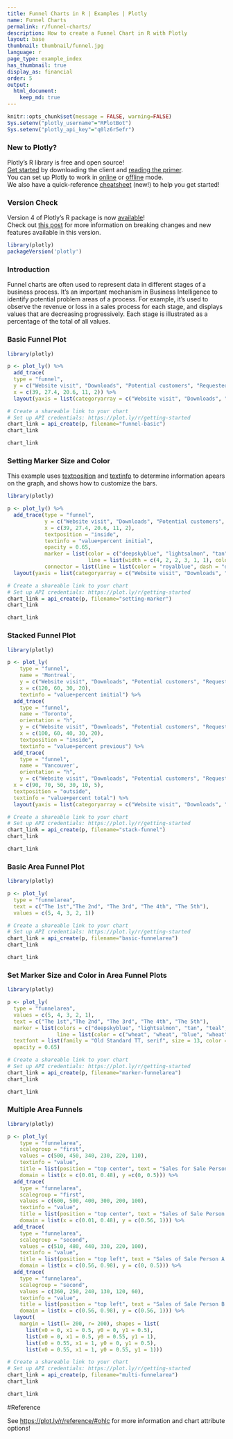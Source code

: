 ```yaml
---
title: Funnel Charts in R | Examples | Plotly
name: Funnel Charts
permalink: r/funnel-charts/
description: How to create a Funnel Chart in R with Plotly
layout: base
thumbnail: thumbnail/funnel.jpg
language: r
page_type: example_index
has_thumbnail: true
display_as: financial
order: 5
output:
  html_document:
    keep_md: true
---
```


```r
knitr::opts_chunk$set(message = FALSE, warning=FALSE)
Sys.setenv("plotly_username"="RPlotBot")
Sys.setenv("plotly_api_key"="q0lz6r5efr")
```

### New to Plotly?

Plotly's R library is free and open source!<br>
[Get started](https://plot.ly/r/getting-started/) by downloading the client and [reading the primer](https://plot.ly/r/getting-started/).<br>
You can set up Plotly to work in [online](https://plot.ly/r/getting-started/#hosting-graphs-in-your-online-plotly-account) or [offline](https://plot.ly/r/offline/) mode.<br>
We also have a quick-reference [cheatsheet](https://images.plot.ly/plotly-documentation/images/r_cheat_sheet.pdf) (new!) to help you get started!

### Version Check

Version 4 of Plotly's R package is now [available](https://plot.ly/r/getting-started/#installation)!<br>
Check out [this post](http://moderndata.plot.ly/upgrading-to-plotly-4-0-and-above/) for more information on breaking changes and new features available in this version.
```r
library(plotly)
packageVersion('plotly')
```

### Introduction
Funnel charts are often used to represent data in different stages of a business process. It’s an important mechanism in Business Intelligence to identify potential problem areas of a process. For example, it’s used to observe the revenue or loss in a sales process for each stage, and displays values that are decreasing progressively. Each stage is illustrated as a percentage of the total of all values.

### Basic Funnel Plot

```r
library(plotly)

p <- plot_ly() %>%
  add_trace(
  type = "funnel",
  y = c("Website visit", "Downloads", "Potential customers", "Requested price", "invoice sent"),
  x = c(39, 27.4, 20.6, 11, 2)) %>%
  layout(yaxis = list(categoryarray = c("Website visit", "Downloads", "Potential customers", "Requested price", "invoice sent")))

# Create a shareable link to your chart
# Set up API credentials: https://plot.ly/r/getting-started
chart_link = api_create(p, filename="funnel-basic")
chart_link
```

```r
chart_link
```


### Setting Marker Size and Color
This example uses [textposition](https://plot.ly/python/reference/#scatter-textposition) and [textinfo](https://plot.ly/python/reference/#funnel-textinfo) to determine information apears on the graph, and shows how to customize the bars.

```r
library(plotly)

p <- plot_ly() %>%
  add_trace(type = "funnel",
            y = c("Website visit", "Downloads", "Potential customers", "Requested price", "Finalized"),
            x = c(39, 27.4, 20.6, 11, 2),
            textposition = "inside",
            textinfo = "value+percent initial",
            opacity = 0.65,
            marker = list(color = c("deepskyblue", "lightsalmon", "tan", "teal", "silver"),
                          line = list(width = c(4, 2, 2, 3, 1, 1), color = c("wheat", "wheat", "blue", "wheat", "wheat"))),
            connector = list(line = list(color = "royalblue", dash = "dot", width = 3))) %>%
  layout(yaxis = list(categoryarray = c("Website visit", "Downloads", "Potential customers", "Requested price", "Finalized")))

# Create a shareable link to your chart
# Set up API credentials: https://plot.ly/r/getting-started
chart_link = api_create(p, filename="setting-marker")
chart_link
```

```r
chart_link
```

### Stacked Funnel Plot

```r
library(plotly)

p <- plot_ly(
    type = "funnel",
    name = 'Montreal',
    y = c("Website visit", "Downloads", "Potential customers", "Requested price"),
    x = c(120, 60, 30, 20),
    textinfo = "value+percent initial") %>%
  add_trace(
    type = "funnel",
    name = 'Toronto',
    orientation = "h",
    y = c("Website visit", "Downloads", "Potential customers", "Requested price", "invoice sent"),
    x = c(100, 60, 40, 30, 20),
    textposition = "inside",
    textinfo = "value+percent previous") %>%
  add_trace(
    type = "funnel",
    name = 'Vancouver',
    orientation = "h",
    y = c("Website visit", "Downloads", "Potential customers", "Requested price", "invoice sent", "Finalized"),
  x = c(90, 70, 50, 30, 10, 5),
  textposition = "outside",
  textinfo = "value+percent total") %>%
  layout(yaxis = list(categoryarray = c("Website visit", "Downloads", "Potential customers", "Requested price", "invoice sent", "Finalized")))

# Create a shareable link to your chart
# Set up API credentials: https://plot.ly/r/getting-started
chart_link = api_create(p, filename="stack-funnel")
chart_link
```

```r
chart_link
```

### Basic Area Funnel Plot

```r
library(plotly)

p <- plot_ly(
  type = "funnelarea",
  text = c("The 1st","The 2nd", "The 3rd", "The 4th", "The 5th"),
  values = c(5, 4, 3, 2, 1))

# Create a shareable link to your chart
# Set up API credentials: https://plot.ly/r/getting-started
chart_link = api_create(p, filename="basic-funnelarea")
chart_link
```

```r
chart_link
```
### Set Marker Size and Color in Area Funnel Plots
```r
library(plotly)

p <- plot_ly(
  type = "funnelarea",
  values = c(5, 4, 3, 2, 1),
  text = c("The 1st","The 2nd", "The 3rd", "The 4th", "The 5th"),
  marker = list(colors = c("deepskyblue", "lightsalmon", "tan", "teal", "silver"),
                line = list(color = c("wheat", "wheat", "blue", "wheat", "wheat"), width = c(0, 1, 5, 0, 4))),
  textfont = list(family = "Old Standard TT, serif", size = 13, color = "black"),
  opacity = 0.65)

# Create a shareable link to your chart
# Set up API credentials: https://plot.ly/r/getting-started
chart_link = api_create(p, filename="marker-funnelarea")
chart_link
```

```r
chart_link
```

### Multiple Area Funnels
```r
library(plotly)

p <- plot_ly(
    type = "funnelarea",
    scalegroup = "first",
    values = c(500, 450, 340, 230, 220, 110),
    textinfo = "value",
    title = list(position = "top center", text = "Sales for Sale Person A in U.S."),
    domain = list(x = c(0.01, 0.48), y =c(0, 0.5))) %>%
  add_trace(
    type = "funnelarea",
    scalegroup = "first",
    values = c(600, 500, 400, 300, 200, 100),
    textinfo = "value",
    title = list(position = "top center", text = "Sales of Sale Person B in Canada"),
    domain = list(x = c(0.01, 0.48), y = c(0.56, 1))) %>%
  add_trace(
    type = "funnelarea",
    scalegroup = "second",
    values = c(510, 480, 440, 330, 220, 100),
    textinfo = "value",
    title = list(position = "top left", text = "Sales of Sale Person A in Canada"),
    domain = list(x = c(0.56, 0.98), y = c(0, 0.5))) %>%
  add_trace(
    type = "funnelarea",
    scalegroup = "second",
    values = c(360, 250, 240, 130, 120, 60),
    textinfo = "value",
    title = list(position = "top left", text = "Sales of Sale Person B in U.S."),
    domain = list(x = c(0.56, 0.98), y = c(0.56, 1))) %>%
  layout(
    margin = list(l= 200, r= 200), shapes = list(
      list(x0 = 0, x1 = 0.5, y0 = 0, y1 = 0.5),
      list(x0 = 0, x1 = 0.5, y0 = 0.55, y1 = 1),
      list(x0 = 0.55, x1 = 1, y0 = 0, y1 = 0.5),
      list(x0 = 0.55, x1 = 1, y0 = 0.55, y1 = 1)))

# Create a shareable link to your chart
# Set up API credentials: https://plot.ly/r/getting-started
chart_link = api_create(p, filename="multi-funnelarea")
chart_link
```

```r
chart_link
```

#Reference

See [https://plot.ly/r/reference/#ohlc](https://plot.ly/r/reference/#ohlc) for more information and chart attribute options!
